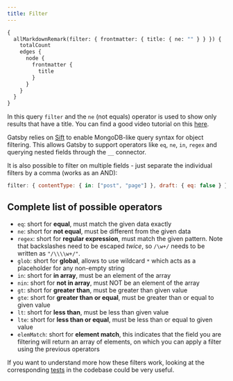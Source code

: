 ---
title: Filter
---

```graphql preview
{
  allMarkdownRemark(filter: { frontmatter: { title: { ne: "" } } }) {
    totalCount
    edges {
      node {
        frontmatter {
          title
        }
      }
    }
  }
}
```

In this query `filter` and the `ne` (not equals) operator is used to show only results that have a title. You can find a good video tutorial on this [here](https://www.youtube.com/watch?v=Lg1bom99uGM).

Gatsby relies on [Sift](https://www.npmjs.com/package/sift) to enable MongoDB-like query syntax for object filtering. This allows Gatsby to support operators like `eq`, `ne`, `in`, `regex` and querying nested fields through the `__` connector.

It is also possible to filter on multiple fields - just separate the individual filters by a comma (works as an AND):

```javascript
filter: { contentType: { in: ["post", "page"] }, draft: { eq: false } }
```

## Complete list of possible operators

- `eq`: short for **equal**, must match the given data exactly
- `ne`: short for **not equal**, must be different from the given data
- `regex`: short for **regular expression**, must match the given pattern. Note that backslashes need to be escaped _twice_, so `/\w+/` needs to be written as `"/\\\\w+/"`.
- `glob`: short for **global**, allows to use wildcard `*` which acts as a placeholder for any non-empty string
- `in`: short for **in array**, must be an element of the array
- `nin`: short for **not in array**, must NOT be an element of the array
- `gt`: short for **greater than**, must be greater than given value
- `gte`: short for **greater than or equal**, must be greater than or equal to given value
- `lt`: short for **less than**, must be less than given value
- `lte`: short for **less than or equal**, must be less than or equal to given value
- `elemMatch`: short for **element match**, this indicates that the field you are filtering will return an array of elements, on which you can apply a filter using the previous operators

If you want to understand more how these filters work, looking at the corresponding [tests](https://github.com/gatsbyjs/gatsby/blob/master/packages/gatsby/src/schema/__tests__/run-query.js) in the codebase could be very useful.
